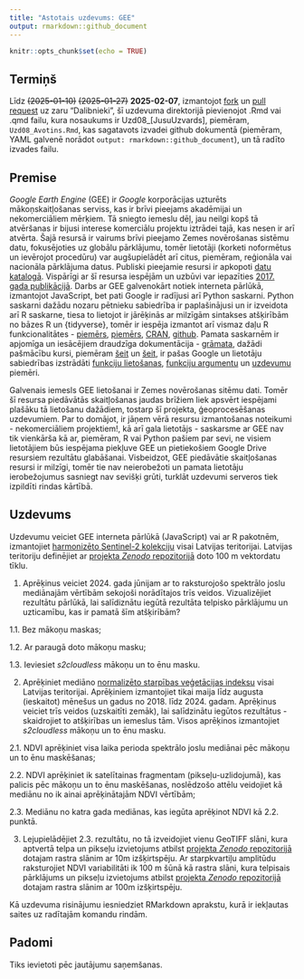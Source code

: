 ```yaml
---
title: "Astotais uzdevums: GEE"
output: rmarkdown::github_document
---
```


```r
knitr::opts_chunk$set(echo = TRUE)
```


## Termiņš

Līdz ~~(2025-01-10)~~ ~~(2025-01-27)~~ **2025-02-07**, izmantojot 
[fork](https://docs.github.com/en/pull-requests/collaborating-with-pull-requests/working-with-forks/fork-a-repo) 
un [pull request](https://docs.github.com/en/pull-requests/collaborating-with-pull-requests/proposing-changes-to-your-work-with-pull-requests/creating-a-pull-request-from-a-fork) uz zaru "Dalibnieki", 
šī uzdevuma direktorijā pievienojot .Rmd vai .qmd failu, kura nosaukums ir 
Uzd08_[JusuUzvards], piemēram, `Uzd08_Avotins.Rmd`, kas sagatavots izvadei github 
dokumentā (piemēram, YAML galvenē norādot `output: rmarkdown::github_document`), 
un tā radīto izvades failu.

## Premise

*Google Earth Engine* (GEE) ir *Google* korporācijas uzturēts mākoņskaitļošanas 
serviss, kas ir brīvi pieejams akadēmijai un nekomerciāliem mērķiem. Tā sniegto 
iemeslu dēļ, jau neilgi kopš tā atvēršanas ir bijusi interese komerciālu projektu 
iztrādei tajā, kas nesen ir arī atvērta. Šajā resursā ir vairums brīvi pieejamo 
Zemes novērošanas sistēmu datu, fokusējoties uz globālu pārklājumu, tomēr 
lietotāji (korketi noformētus un ievērojot procedūru) var augšupielādēt arī 
citus, piemēram, reģionāla vai nacionāla pārklājuma datus. Publiski pieejamie 
resursi ir apkopoti [datu katalogā](https://developers.google.com/earth-engine/datasets). 
Vispārīgi ar šī resursa iespējām un uzbūvi var iepazīties 
[2017. gada publikācijā](https://doi.org/10.1016/j.rse.2017.06.031). Darbs ar GEE 
galvenokārt notiek interneta pārlūkā, izmantojot JavaScript, bet pati Google ir 
radījusi arī Python saskarni. Python saskarni dažādu nozaru pētnieku sabiedrība 
ir paplašinājusi un ir izveidota arī R saskarne, tiesa to lietojot ir jārēķinās 
ar milzīgām sintakses atšķirībām no bāzes R un {tidyverse}, tomēr ir iespēja 
izmantot arī vismaz daļu R funkcionalitātes - 
[piemērs](https://csaybar.github.io/rgee-examples/), 
[piemērs](https://r-spatial.github.io/rgee/reference/rgee-package.html), 
[CRAN](https://cran.r-project.org/web/packages/rgee/index.html), 
[github](https://github.com/r-spatial/rgee). Pamata saskarnēm ir apjomīga un 
iesācējiem draudzīga dokumentācija - [grāmata](https://www.eefabook.org/), dažādi 
pašmācību kursi, piemēram [šeit](https://google-earth-engine.com/) un 
[šeit](https://courses.spatialthoughts.com/end-to-end-gee.html), ir pašas Google 
un lietotāju sabiedrības izstrādāti 
[funkciju lietošanas](https://developers.google.com/earth-engine/guides), 
[funkciju argumentu](https://developers.google.com/earth-engine/apidocs) un 
[uzdevumu](https://developers.google.com/earth-engine/tutorials) piemēri.

Galvenais iemesls GEE lietošanai ir Zemes novērošanas sitēmu dati. Tomēr šī resursa 
piedāvātās skaitļošanas jaudas brīžiem liek apsvērt iespējami plašāku tā lietošanu 
dažādiem, tostarp šī projekta, ģeoprocesēšanas uzdevumiem. Par to domājot, ir 
jāņem vērā resursu izmantošanas noteikumi - nekomerciāliem projektiem!, kā arī 
gala lietotājs - saskarsme ar GEE nav tik vienkārša kā ar, piemēram, R 
vai Python pašiem par sevi, ne visiem lietotājiem būs iespējama piekļuve GEE un 
pietiekošiem Google Drive resursiem rezultātu glabāšanai. Visbeidzot, GEE piedāvātie 
skaitļošanas resursi ir milzīgi, tomēr tie nav neierobežoti un pamata lietotāju 
ierobežojumus sasniegt nav sevišķi grūti, turklāt uzdevumi serveros tiek 
izpildīti rindas kārtībā.


## Uzdevums

Uzdevumu veiciet GEE interneta pārlūkā (JavaScript) vai ar R pakotnēm,
izmantojiet [harmonizēto Sentinel-2 kolekciju](https://developers.google.com/earth-engine/datasets/catalog/COPERNICUS_S2_HARMONIZED#description) 
visai Latvijas teritorijai. Latvijas teritoriju definējiet ar 
[projekta *Zenodo* repozitorijā](https://zenodo.org/communities/hiqbiodiv/records?q=&l=list&p=1&s=10&sort=newest) 
doto 100 m vektordatu tīklu.

1. Aprēķinus veiciet 2024. gada jūnijam ar to raksturojošo spektrālo joslu 
mediānajām vērtībām sekojoši norādītajos trīs veidos. Vizualizējiet rezultātu 
pārlūkā, lai salīdiznātu iegūtā rezultāta telpisko 
pārklājumu un uzticamību, kas ir pamatā šīm atšķirībām?

  1.1. Bez mākoņu maskas;
  
  1.2. Ar paraugā doto mākoņu masku;
  
  1.3. Ieviesiet *s2cloudless* mākoņu un to ēnu masku.


2. Aprēķiniet mediāno [normalizēto starpības veģetācijas indeksu](https://en.wikipedia.org/wiki/Normalized_difference_vegetation_index) 
visai Latvijas teritorijai. Aprēķiniem izmantojiet tikai maija līdz augusta (ieskaitot) 
mēnešus un gadus no 2018. līdz 2024. gadam. Aprēķinus veiciet trīs veidos 
(uzskaitīti zemāk), lai salīdzinātu iegūtos rezultātus - skaidrojiet to 
atšķirības un iemeslus tām. Visos aprēķinos izmantojiet *s2cloudless* mākoņu un 
to ēnu masku.

  2.1. NDVI aprēķiniet visa laika perioda spektrālo joslu mediānai pēc mākoņu 
  un to ēnu maskēšanas;
  
  2.2. NDVI aprēķiniet ik satelītainas fragmentam (pikseļu-uzlidojumā), kas 
  palicis pēc mākoņu un to ēnu maskēšanas, noslēdzošo attēlu veidojiet kā mediānu 
  no ik ainai aprēķinātajām NDVI vērtībām;
  
  2.3. Mediānu no katra gada mediānas, kas iegūta aprēķinot NDVI kā 2.2. punktā.

3. Lejupielādējiet 2.3. rezultātu, no tā izveidojiet vienu GeoTIFF slāni, kura 
aptvertā telpa un pikseļu izvietojums atbilst [projekta *Zenodo* repozitorijā](https://zenodo.org/communities/hiqbiodiv/records?q=&l=list&p=1&s=10&sort=newest) 
dotajam rastra slānim ar 10m izšķirtspēju. Ar starpkvartiļu amplitūdu raksturojiet 
NDVI variabilitāti ik 100 m šūnā kā rastra slāni, kura telpisais pārklājums un 
pikseļu izvietojums atbilst [projekta *Zenodo* repozitorijā](https://zenodo.org/communities/hiqbiodiv/records?q=&l=list&p=1&s=10&sort=newest) 
dotajam rastra slānim ar 100m izšķirtspēju.

Kā uzdevuma risinājumu iesniedziet RMarkdown aprakstu, kurā ir iekļautas saites 
uz radītajām komandu rindām.


## Padomi

Tiks ievietoti pēc jautājumu saņemšanas.